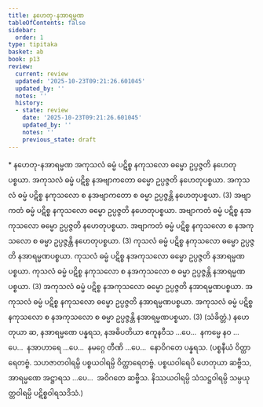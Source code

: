 ```yaml
---
title: နဟေတု-နအာရမ္မဏ
tableOfContents: false
sidebar:
  order: 1
type: tipitaka
basket: ab
book: p13
review:
  current: review
  updated: '2025-10-23T09:21:26.601045'
  updated_by: ''
  notes: ''
  history:
  - state: review
    date: '2025-10-23T09:21:26.601045'
    updated_by: ''
    notes: ''
    previous_state: draft
---
```



<ReviewStatus review={frontmatter.review} showDetails={true} />

<HypothesisAnnotation frontmatter={frontmatter} />

<DynamicBreadcrumb />

<Paragraph type="center" book="p13">
* နဟေတု-နအာရမ္မဏ
</Paragraph>

<Division number="6" book="p13" e="ch" v="40" p="175">

<Paragraph number="11" book="p13">
အကုသလံ ဓမ္မံ ပဋိစ္စ နကုသလော ဓမ္မော ဥပ္ပဇ္ဇတိ နဟေတုပစ္စယာ. အကုသလံ ဓမ္မံ ပဋိစ္စ နအဗျာကတော ဓမ္မော ဥပ္ပဇ္ဇတိ နဟေတုပစ္စယာ. အကုသလံ ဓမ္မံ ပဋိစ္စ နကုသလော စ နအဗျာကတော စ ဓမ္မာ ဥပ္ပဇ္ဇန္တိ နဟေတုပစ္စယာ. (3)
</Paragraph>

<Paragraph number="12" book="p13">
အဗျာကတံ ဓမ္မံ ပဋိစ္စ နကုသလော ဓမ္မော ဥပ္ပဇ္ဇတိ နဟေတုပစ္စယာ. အဗျာကတံ ဓမ္မံ ပဋိစ္စ နအကုသလော ဓမ္မော ဥပ္ပဇ္ဇတိ နဟေတုပစ္စယာ. အဗျာကတံ ဓမ္မံ ပဋိစ္စ နကုသလော စ နအကုသလော စ ဓမ္မာ ဥပ္ပဇ္ဇန္တိ နဟေတုပစ္စယာ. (3)
</Paragraph>

</Division>
<Division number="7" book="p13" e="ch" v="40" p="175">

<Paragraph number="13" book="p13">
ကုသလံ ဓမ္မံ ပဋိစ္စ နကုသလော ဓမ္မော ဥပ္ပဇ္ဇတိ နအာရမ္မဏပစ္စယာ. ကုသလံ ဓမ္မံ ပဋိစ္စ နအကုသလော ဓမ္မော ဥပ္ပဇ္ဇတိ နအာရမ္မဏပစ္စယာ. ကုသလံ ဓမ္မံ ပဋိစ္စ နကုသလော စ နအကုသလော စ ဓမ္မာ ဥပ္ပဇ္ဇန္တိ နအာရမ္မဏပစ္စယာ. (3)
</Paragraph>

<Paragraph number="14" book="p13">
အကုသလံ ဓမ္မံ ပဋိစ္စ နအကုသလော ဓမ္မော ဥပ္ပဇ္ဇတိ နအာရမ္မဏပစ္စယာ. အကုသလံ ဓမ္မံ ပဋိစ္စ နကုသလော ဓမ္မော ဥပ္ပဇ္ဇတိ နအာရမ္မဏပစ္စယာ. အကုသလံ ဓမ္မံ ပဋိစ္စ နကုသလော စ နအကုသလော စ ဓမ္မာ ဥပ္ပဇ္ဇန္တိ နအာရမ္မဏပစ္စယာ. (3) (သံခိတ္တံ.)
</Paragraph>

<Paragraph number="15" book="p13">
နဟေတုယာ ဆ, နအာရမ္မဏေ ပန္နရသ, နအဓိပတိယာ ဧကူနဝီသ …ပေ…  နကမ္မေ နဝ …ပေ…  နအာဟာရေ …ပေ…  နမဂ္ဂေ တီဏိ …ပေ…  နောဝိဂတေ ပန္နရသ.
</Paragraph>

<Paragraph number="16" book="p13">
(ပစ္စနီယံ ဝိတ္ထာရေတဗ္ဗံ. သဟဇာတဝါရမ္ပိ ပစ္စယဝါရမ္ပိ ဝိတ္ထာရေတဗ္ဗံ. ပစ္စယဝါရေပိ ဟေတုယာ ဆဗ္ဗီသ, အာရမ္မဏေ အဋ္ဌာရသ …ပေ…  အဝိဂတေ ဆဗ္ဗီသ. နိဿယဝါရမ္ပိ သံသဋ္ဌဝါရမ္ပိ သမ္ပယုတ္တဝါရမ္ပိ ပဋိစ္စဝါရသဒိသံ.)
</Paragraph>
</Division>